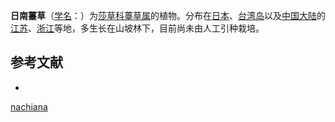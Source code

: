 {{Speciesbox
| name = 日南薹草
| status = 
| status_system = 
| image =
| genus = Carex
| species = nachiana
| authority = Ohwi
}}

'''日南薹草'''（[[学名|学名]]：{{lang|la|''Carex nachiana''}}）为[[莎草科|莎草科]][[薹草属|薹草属]]的植物。分布在[[日本|日本]]、[[台湾岛|台湾岛]]以及[[中国大陆|中国大陆]]的[[江苏|江苏]]、[[浙江|浙江]]等地，多生长在山坡林下，目前尚未由人工引种栽培。

== 参考文献 ==
<div class="references-small">
* {{cite web| url =http://www.bioinfo.cn/db05/KmzwSpecies.php?action=view&id=25080| title =日南薹草| work =《中国高等植物数据库全库》| publisher =中国科学院微生物研究所| author =昆明植物研究所| accessdate =2009-02-25| deadurl =yes| archiveurl =https://web.archive.org/web/20160305002401/http://www.bioinfo.cn/db05/KmzwSpecies.php?action=view&id=25080| archivedate =2016-03-05}}
</div>
{{Taxonbar|from=Q11086094}}

{{DEFAULTSORT:Carex nachiana}}
[[Category:薹草属|nachiana]]


{{Carex-stub}}